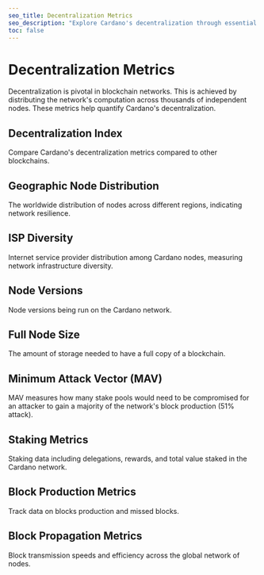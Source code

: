 ```yaml
---
seo_title: Decentralization Metrics
seo_description: "Explore Cardano's decentralization through essential metrics: node distribution, Nakamoto coefficient, stake pools, node size, and network performance."
toc: false
---
```



# Decentralization Metrics

Decentralization is pivotal in blockchain networks. This is achieved by distributing the network's computation across thousands of independent nodes. These metrics help quantify Cardano's decentralization.

## Decentralization Index

Compare Cardano's decentralization metrics compared to other blockchains.

<DefaultDataTable projects={builders} filterBy="decentralization_index" />

## Geographic Node Distribution

The worldwide distribution of nodes across different regions, indicating network resilience.

<DefaultDataTable projects={builders} filterBy="node_distribution_metrics" />

## ISP Diversity

Internet service provider distribution among Cardano nodes, measuring network infrastructure diversity.

<DefaultDataTable projects={builders} filterBy="isp_diversity_metrics" />

## Node Versions

Node versions being run on the Cardano network.

<DefaultDataTable projects={builders} filterBy="node_version_metrics" />

## Full Node Size

The amount of storage needed to have a full copy of a blockchain.

<DefaultDataTable projects={builders} filterBy="node_storage_metrics" />

## Minimum Attack Vector (MAV)

MAV measures how many stake pools would need to be compromised for an attacker to gain a majority of the network's block production (51% attack).

<DefaultDataTable projects={builders} filterBy="mav_metrics" />

## Staking Metrics

Staking data including delegations, rewards, and total value staked in the Cardano network.

<DefaultDataTable projects={builders} filterBy="staking_metrics" />

## Block Production Metrics

Track data on blocks production and missed blocks.

<DefaultDataTable projects={builders} filterBy="block_production_metrics" />

## Block Propagation Metrics

Block transmission speeds and efficiency across the global network of nodes.

<DefaultDataTable projects={builders} filterBy="block_propagation_metrics" />
